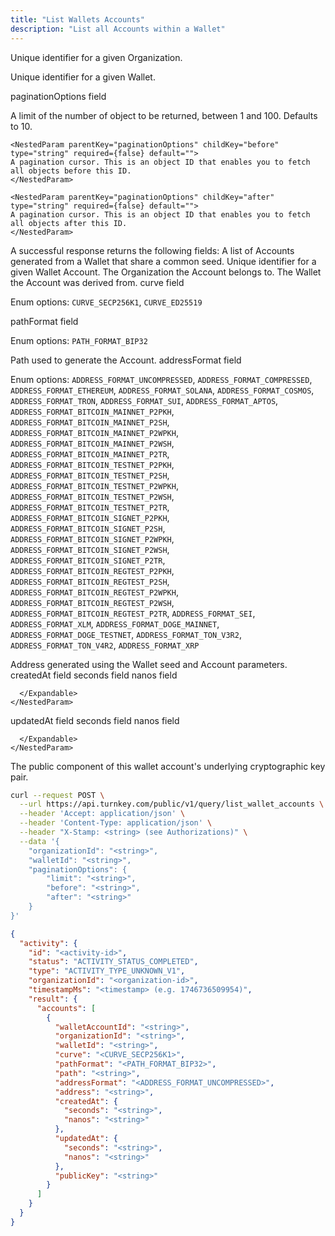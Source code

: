 ```yaml
---
title: "List Wallets Accounts"
description: "List all Accounts within a Wallet"
---
```



<EndpointPath type="query" path="list_wallet_accounts" />

<Authorizations />

<H3Bordered text="Body" />

<ParamField body="organizationId" type="string" required={true}>

Unique identifier for a given Organization.
</ParamField>

<ParamField body="walletId" type="string" required={true}>

Unique identifier for a given Wallet.
</ParamField>

<ParamField body="paginationOptions" type="object" required={false} path="paginationOptions">
  <p>paginationOptions field</p>
  <Expandable title="details">
    <NestedParam parentKey="paginationOptions" childKey="limit" type="string" required={false} default="">
    A limit of the number of object to be returned, between 1 and 100. Defaults to 10.
    </NestedParam>
    
    <NestedParam parentKey="paginationOptions" childKey="before" type="string" required={false} default="">
    A pagination cursor. This is an object ID that enables you to fetch all objects before this ID.
    </NestedParam>
    
    <NestedParam parentKey="paginationOptions" childKey="after" type="string" required={false} default="">
    A pagination cursor. This is an object ID that enables you to fetch all objects after this ID.
    </NestedParam>
  </Expandable>
</ParamField>

<H3Bordered text="Response" />
A successful response returns the following fields:

<ResponseField name="accounts" type="array" required={true}>
  A list of Accounts generated from a Wallet that share a common seed.
  <Expandable title="accounts details">
    <NestedParam parentKey="accounts" childKey="walletAccountId" type="string" required={true}>
Unique identifier for a given Wallet Account.
</NestedParam>
<NestedParam parentKey="accounts" childKey="organizationId" type="string" required={true}>
The Organization the Account belongs to.
</NestedParam>
<NestedParam parentKey="accounts" childKey="walletId" type="string" required={true}>
The Wallet the Account was derived from.
</NestedParam>
<NestedParam parentKey="accounts" childKey="curve" type="enum" required={true}>
curve field
  
Enum options: `CURVE_SECP256K1`, `CURVE_ED25519`

</NestedParam>
<NestedParam parentKey="accounts" childKey="pathFormat" type="enum" required={true}>
pathFormat field
  
Enum options: `PATH_FORMAT_BIP32`

</NestedParam>
<NestedParam parentKey="accounts" childKey="path" type="string" required={true}>
Path used to generate the Account.
</NestedParam>
<NestedParam parentKey="accounts" childKey="addressFormat" type="enum" required={true}>
addressFormat field
  
Enum options: `ADDRESS_FORMAT_UNCOMPRESSED`, `ADDRESS_FORMAT_COMPRESSED`, `ADDRESS_FORMAT_ETHEREUM`, `ADDRESS_FORMAT_SOLANA`, `ADDRESS_FORMAT_COSMOS`, `ADDRESS_FORMAT_TRON`, `ADDRESS_FORMAT_SUI`, `ADDRESS_FORMAT_APTOS`, `ADDRESS_FORMAT_BITCOIN_MAINNET_P2PKH`, `ADDRESS_FORMAT_BITCOIN_MAINNET_P2SH`, `ADDRESS_FORMAT_BITCOIN_MAINNET_P2WPKH`, `ADDRESS_FORMAT_BITCOIN_MAINNET_P2WSH`, `ADDRESS_FORMAT_BITCOIN_MAINNET_P2TR`, `ADDRESS_FORMAT_BITCOIN_TESTNET_P2PKH`, `ADDRESS_FORMAT_BITCOIN_TESTNET_P2SH`, `ADDRESS_FORMAT_BITCOIN_TESTNET_P2WPKH`, `ADDRESS_FORMAT_BITCOIN_TESTNET_P2WSH`, `ADDRESS_FORMAT_BITCOIN_TESTNET_P2TR`, `ADDRESS_FORMAT_BITCOIN_SIGNET_P2PKH`, `ADDRESS_FORMAT_BITCOIN_SIGNET_P2SH`, `ADDRESS_FORMAT_BITCOIN_SIGNET_P2WPKH`, `ADDRESS_FORMAT_BITCOIN_SIGNET_P2WSH`, `ADDRESS_FORMAT_BITCOIN_SIGNET_P2TR`, `ADDRESS_FORMAT_BITCOIN_REGTEST_P2PKH`, `ADDRESS_FORMAT_BITCOIN_REGTEST_P2SH`, `ADDRESS_FORMAT_BITCOIN_REGTEST_P2WPKH`, `ADDRESS_FORMAT_BITCOIN_REGTEST_P2WSH`, `ADDRESS_FORMAT_BITCOIN_REGTEST_P2TR`, `ADDRESS_FORMAT_SEI`, `ADDRESS_FORMAT_XLM`, `ADDRESS_FORMAT_DOGE_MAINNET`, `ADDRESS_FORMAT_DOGE_TESTNET`, `ADDRESS_FORMAT_TON_V3R2`, `ADDRESS_FORMAT_TON_V4R2`, `ADDRESS_FORMAT_XRP`

</NestedParam>
<NestedParam parentKey="accounts" childKey="address" type="string" required={true}>
Address generated using the Wallet seed and Account parameters.
</NestedParam>
<NestedParam parentKey="accounts" childKey="createdAt" type="object" required={true}>
      createdAt field
      <Expandable title="createdAt details">
        <NestedParam parentKey="accounts.createdAt" childKey="seconds" type="string" required={true}>
seconds field
</NestedParam>
<NestedParam parentKey="accounts.createdAt" childKey="nanos" type="string" required={true}>
nanos field
</NestedParam>

      </Expandable>
    </NestedParam>
<NestedParam parentKey="accounts" childKey="updatedAt" type="object" required={true}>
      updatedAt field
      <Expandable title="updatedAt details">
        <NestedParam parentKey="accounts.updatedAt" childKey="seconds" type="string" required={true}>
seconds field
</NestedParam>
<NestedParam parentKey="accounts.updatedAt" childKey="nanos" type="string" required={true}>
nanos field
</NestedParam>

      </Expandable>
    </NestedParam>
<NestedParam parentKey="accounts" childKey="publicKey" type="string" required={false}>
The public component of this wallet account's underlying cryptographic key pair.
</NestedParam>

  </Expandable>
</ResponseField>

<RequestExample>

```bash cURL
curl --request POST \
  --url https://api.turnkey.com/public/v1/query/list_wallet_accounts \
  --header 'Accept: application/json' \
  --header 'Content-Type: application/json' \
  --header "X-Stamp: <string> (see Authorizations)" \
  --data '{
    "organizationId": "<string>",
    "walletId": "<string>",
    "paginationOptions": {
        "limit": "<string>",
        "before": "<string>",
        "after": "<string>"
    }
}'
```

</RequestExample>

<ResponseExample>

```json 200
{
  "activity": {
    "id": "<activity-id>",
    "status": "ACTIVITY_STATUS_COMPLETED",
    "type": "ACTIVITY_TYPE_UNKNOWN_V1",
    "organizationId": "<organization-id>",
    "timestampMs": "<timestamp> (e.g. 1746736509954)",
    "result": {
      "accounts": [
        {
          "walletAccountId": "<string>",
          "organizationId": "<string>",
          "walletId": "<string>",
          "curve": "<CURVE_SECP256K1>",
          "pathFormat": "<PATH_FORMAT_BIP32>",
          "path": "<string>",
          "addressFormat": "<ADDRESS_FORMAT_UNCOMPRESSED>",
          "address": "<string>",
          "createdAt": {
            "seconds": "<string>",
            "nanos": "<string>"
          },
          "updatedAt": {
            "seconds": "<string>",
            "nanos": "<string>"
          },
          "publicKey": "<string>"
        }
      ]
    }
  }
}
```

</ResponseExample>
